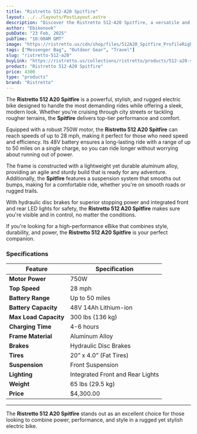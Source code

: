 ```yaml
---
title: "Ristretto 512-A20 Spitfire"
layout: ../../layouts/PostLayout.astro
description: "Discover the Ristretto 512-A20 Spitfire, a versatile and stylish messenger bag designed for daily commuters and adventurers alike."
author: "Ebikenook"
pubDate: "23 Feb, 2025"
pubTime: "10:00AM GMT"
image: "https://ristretto.us/cdn/shop/files/512A20_Spitfire_ProfileRightView_01.jpg?v=1718302465&width=3000"
tags: ["Messenger Bag", "Outdoor Gear", "Travel"]
slug: "ristretto-512-a20"
buyLink: "https://ristretto.us/collections/ristretto/products/512-a20-spitfire?variant=48656093118742"
product: "Ristretto 512-A20 Spitfire"
price: 4300
type: "products"
brand: "Ristretto"
---
```


The **Ristretto 512 A20 Spitfire** is a powerful, stylish, and rugged electric bike designed to handle the most demanding rides while offering a sleek, modern look. Whether you're cruising through city streets or tackling rougher terrains, the **Spitfire** delivers top-tier performance and comfort.

Equipped with a robust 750W motor, the **Ristretto 512 A20 Spitfire** can reach speeds of up to 28 mph, making it perfect for those who need speed and efficiency. Its 48V battery ensures a long-lasting ride with a range of up to 50 miles on a single charge, so you can ride longer without worrying about running out of power.

The frame is constructed with a lightweight yet durable aluminum alloy, providing an agile and sturdy build that is ready for any adventure. Additionally, the **Spitfire** features a suspension system that smooths out bumps, making for a comfortable ride, whether you're on smooth roads or rugged trails.

With hydraulic disc brakes for superior stopping power and integrated front and rear LED lights for safety, the **Ristretto 512 A20 Spitfire** makes sure you're visible and in control, no matter the conditions.

If you're looking for a high-performance eBike that combines style, durability, and power, the **Ristretto 512 A20 Spitfire** is your perfect companion.

### Specifications

| Feature               | Specification                    |
| --------------------- | -------------------------------- |
| **Motor Power**       | 750W                             |
| **Top Speed**         | 28 mph                           |
| **Battery Range**     | Up to 50 miles                   |
| **Battery Capacity**  | 48V 14Ah Lithium-ion             |
| **Max Load Capacity** | 300 lbs (136 kg)                 |
| **Charging Time**     | 4-6 hours                        |
| **Frame Material**    | Aluminum Alloy                   |
| **Brakes**            | Hydraulic Disc Brakes            |
| **Tires**             | 20” x 4.0” (Fat Tires)           |
| **Suspension**        | Front Suspension                 |
| **Lighting**          | Integrated Front and Rear Lights |
| **Weight**            | 65 lbs (29.5 kg)                 |
| **Price**             | $4,300.00                        |

---

The **Ristretto 512 A20 Spitfire** stands out as an excellent choice for those looking to combine power, performance, and style in a rugged yet stylish electric bike.
